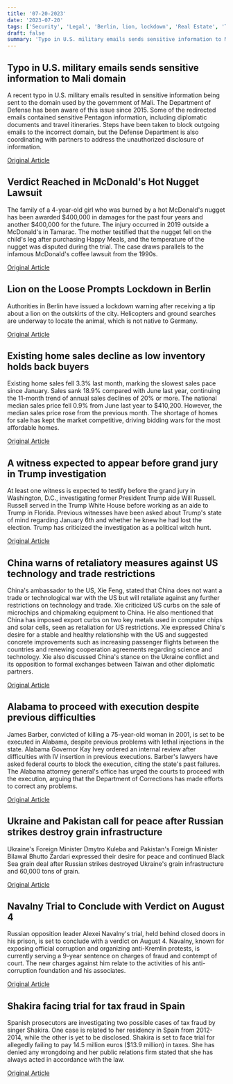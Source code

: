 ```yaml
---
title: '07-20-2023'
date: '2023-07-20'
tags: ['Security', 'Legal', 'Berlin, lion, lockdown', 'Real Estate', 'Trump investigation', 'Trade War', 'Execution', 'international relations', 'Navalny Trial', 'Tax fraud']
draft: false
summary: 'Typo in U.S. military emails sends sensitive information to Mali domain...'
---
```


## Typo in U.S. military emails sends sensitive information to Mali domain
A recent typo in U.S. military emails resulted in sensitive information being sent to the domain used by the government of Mali. The Department of Defense has been aware of this issue since 2015. Some of the redirected emails contained sensitive Pentagon information, including diplomatic documents and travel itineraries. Steps have been taken to block outgoing emails to the incorrect domain, but the Defense Department is also coordinating with partners to address the unauthorized disclosure of information.

[Original Article](https://abcnews.go.com/International/us-military-emails-mail-common-typo/story?id=101516063)

## Verdict Reached in McDonald's Hot Nugget Lawsuit
The family of a 4-year-old girl who was burned by a hot McDonald's nugget has been awarded $400,000 in damages for the past four years and another $400,000 for the future. The injury occurred in 2019 outside a McDonald's in Tamarac. The mother testified that the nugget fell on the child's leg after purchasing Happy Meals, and the temperature of the nugget was disputed during the trial. The case draws parallels to the infamous McDonald's coffee lawsuit from the 1990s.

[Original Article](https://abcnews.go.com/Business/wireStory/jury-awards-florida-girl-burned-mcdonalds-chicken-mcnugget-101517563)

## Lion on the Loose Prompts Lockdown in Berlin
Authorities in Berlin have issued a lockdown warning after receiving a tip about a lion on the outskirts of the city. Helicopters and ground searches are underway to locate the animal, which is not native to Germany.

[Original Article](https://abcnews.go.com/International/stay-indoors-lion-loose-berlin-prompts-urgent-citywide/story?id=101512904)

## Existing home sales decline as low inventory holds back buyers
Existing home sales fell 3.3% last month, marking the slowest sales pace since January. Sales sank 18.9% compared with June last year, continuing the 11-month trend of annual sales declines of 20% or more. The national median sales price fell 0.9% from June last year to $410,200. However, the median sales price rose from the previous month. The shortage of homes for sale has kept the market competitive, driving bidding wars for the most affordable homes.

[Original Article](https://abcnews.go.com/Business/wireStory/home-sales-fell-june-slowest-pace-january-limited-101520299)

## A witness expected to appear before grand jury in Trump investigation
At least one witness is expected to testify before the grand jury in Washington, D.C., investigating former President Trump aide Will Russell. Russell served in the Trump White House before working as an aide to Trump in Florida. Previous witnesses have been asked about Trump's state of mind regarding January 6th and whether he knew he had lost the election. Trump has criticized the investigation as a political witch hunt.

[Original Article](https://abcnews.go.com/US/grand-jury-probing-efforts-overturn-2020-election-speak/story?id=101502581)

## China warns of retaliatory measures against US technology and trade restrictions
China's ambassador to the US, Xie Feng, stated that China does not want a trade or technological war with the US but will retaliate against any further restrictions on technology and trade. Xie criticized US curbs on the sale of microchips and chipmaking equipment to China. He also mentioned that China has imposed export curbs on two key metals used in computer chips and solar cells, seen as retaliation for US restrictions. Xie expressed China's desire for a stable and healthy relationship with the US and suggested concrete improvements such as increasing passenger flights between the countries and renewing cooperation agreements regarding science and technology. Xie also discussed China's stance on the Ukraine conflict and its opposition to formal exchanges between Taiwan and other diplomatic partners.

[Original Article](https://abcnews.go.com/International/wireStory/china-doesnt-trade-war-us-retaliate-curbs-ambassador-101512656)

## Alabama to proceed with execution despite previous difficulties
James Barber, convicted of killing a 75-year-old woman in 2001, is set to be executed in Alabama, despite previous problems with lethal injections in the state. Alabama Governor Kay Ivey ordered an internal review after difficulties with IV insertion in previous executions. Barber's lawyers have asked federal courts to block the execution, citing the state's past failures. The Alabama attorney general's office has urged the courts to proceed with the execution, arguing that the Department of Corrections has made efforts to correct any problems.

[Original Article](https://abcnews.go.com/US/wireStory/alabama-carry-lethal-injection-after-review-execution-procedures-101513738)

## Ukraine and Pakistan call for peace after Russian strikes destroy grain infrastructure
Ukraine's Foreign Minister Dmytro Kuleba and Pakistan's Foreign Minister Bilawal Bhutto Zardari expressed their desire for peace and continued Black Sea grain deal after Russian strikes destroyed Ukraine's grain infrastructure and 60,000 tons of grain.

[Original Article](https://abcnews.go.com/International/wireStory/ukraine-pakistan-call-restoring-black-sea-grain-deal-101519217)

## Navalny Trial to Conclude with Verdict on August 4
Russian opposition leader Alexei Navalny's trial, held behind closed doors in his prison, is set to conclude with a verdict on August 4. Navalny, known for exposing official corruption and organizing anti-Kremlin protests, is currently serving a 9-year sentence on charges of fraud and contempt of court. The new charges against him relate to the activities of his anti-corruption foundation and his associates.

[Original Article](https://abcnews.go.com/International/wireStory/russia-seeks-20-year-prison-term-kremlin-foe-101520799)

## Shakira facing trial for tax fraud in Spain
Spanish prosecutors are investigating two possible cases of tax fraud by singer Shakira. One case is related to her residency in Spain from 2012-2014, while the other is yet to be disclosed. Shakira is set to face trial for allegedly failing to pay 14.5 million euros ($13.9 million) in taxes. She has denied any wrongdoing and her public relations firm stated that she has always acted in accordance with the law.

[Original Article](https://abcnews.go.com/Entertainment/wireStory/pop-star-shakira-face-tax-probe-spain-101512998)
